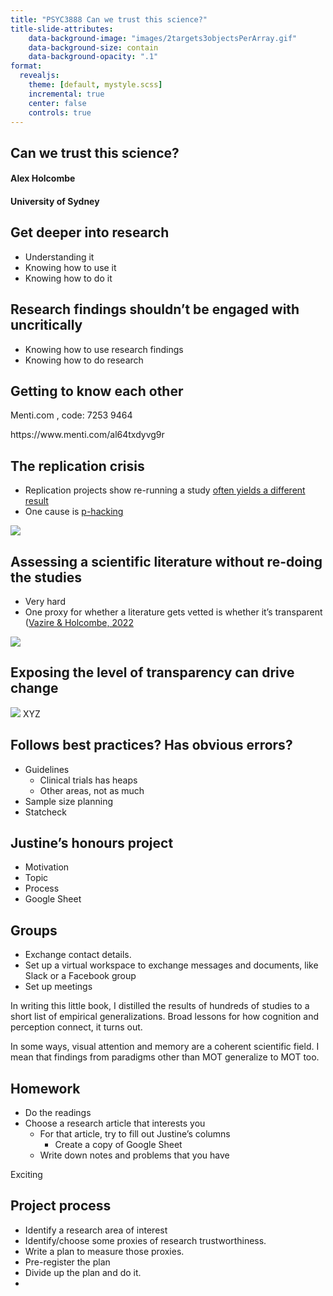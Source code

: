 ```yaml
---
title: "PSYC3888 Can we trust this science?"
title-slide-attributes:
    data-background-image: "images/2targets3objectsPerArray.gif"
    data-background-size: contain
    data-background-opacity: ".1"
format:
  revealjs:
    theme: [default, mystyle.scss]
    incremental: true
    center: false
    controls: true  
---
```


## Can we trust this science? {background-color="black"}

#### Alex Holcombe

#### University of Sydney

<!-- For github deployment, followed these instructions for github pages https://quarto.org/docs/publishing/github-pages.html -->

```{=html}
<!-- When I wrote this book one of the things I noticed was that to explain MOT and its role in the mind one mainly ended up explaining things about the mind that we know from other paradigms.

Not every field of psychology is like that.
This is not a unified theory of tracking. That would be a different talk. This is broad empirical generalizations, the ingredients to a unified theory.
-->
```
## Get deeper into research

-   Understanding it
-   Knowing how to use it
-   Knowing how to do it

## Research findings shouldn't be engaged with uncritically

-   Knowing how to use research findings
-   Knowing how to do research

## Getting to know each other

Menti.com , code: 7253 9464

https://www.menti.com/al64txdyvg9r

## The replication crisis

::: nonincremental

-   Replication projects show re-running a study [often yields a different result](https://alexholcombe.wordpress.com/2023/08/08/an-executive-summary-of-sciences-replication-crisis/(opens in a new tab))
-   One cause is [p-hacking](https://shinyapps.org/apps/p-hacker/)

:::

![](images/alexReacts.jpeg)

## Assessing a scientific literature without re-doing the studies

- Very hard
- One proxy for whether a literature gets vetted is whether it's transparent ([Vazire & Holcombe, 2022](https://doi.org/10.1177/10892680211033912)

![](images/JulienColomb_Open-Science.png)

## Exposing the level of transparency can drive change

![](images/JulienColomb_Open-Science.png)
XYZ

## Follows best practices? Has obvious errors?

- Guidelines
  - Clinical trials has heaps
  - Other areas, not as much
- Sample size planning
- Statcheck

<!-- https://ceramics.org/ceramic-tech-today/acers-news/open-science-open-access-projekt-deal-and-ijces/ -->

## Justine's honours project

::: nonincremental
- Motivation
- Topic
- Process
- Google Sheet
:::

## Groups

::: nonincremental
-   Exchange contact details.
-   Set up a virtual workspace to exchange messages and documents, like Slack or a Facebook group
-   Set up meetings
:::

::: notes
In writing this little book, I distilled the results of hundreds of studies to a short list of empirical generalizations. Broad lessons for how cognition and perception connect, it turns out.

In some ways, visual attention and memory are a coherent scientific field. I mean that findings from paradigms other than MOT generalize to MOT too.
:::

## Homework

-   Do the readings
-   Choose a research article that interests you
    - For that article, try to fill out Justine's columns
      - Create a copy of Google Sheet
    - Write down notes and problems that you have

::: notes
Exciting
:::

## Project process

::: nonincremental
- Identify a research area of interest
- Identify/choose some proxies of research trustworthiness.
- Write a plan to measure those proxies.
- Pre-register the plan
- Divide up the plan and do it.
- 
:::



